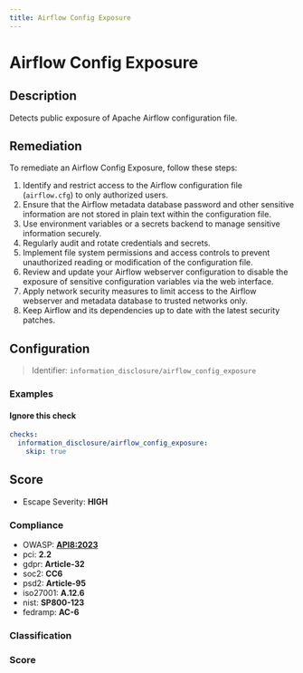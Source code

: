 ```yaml
---
title: Airflow Config Exposure
---
```


# Airflow Config Exposure

## Description

Detects public exposure of Apache Airflow configuration file.

## Remediation

To remediate an Airflow Config Exposure, follow these steps:

1. Identify and restrict access to the Airflow configuration file (`airflow.cfg`) to only authorized users.
2. Ensure that the Airflow metadata database password and other sensitive information are not stored in plain text within the configuration file.
3. Use environment variables or a secrets backend to manage sensitive information securely.
4. Regularly audit and rotate credentials and secrets.
5. Implement file system permissions and access controls to prevent unauthorized reading or modification of the configuration file.
6. Review and update your Airflow webserver configuration to disable the exposure of sensitive configuration variables via the web interface.
7. Apply network security measures to limit access to the Airflow webserver and metadata database to trusted networks only.
8. Keep Airflow and its dependencies up to date with the latest security patches.



## Configuration

> Identifier: `information_disclosure/airflow_config_exposure`



### Examples



#### Ignore this check

```yaml
checks:
  information_disclosure/airflow_config_exposure:
    skip: true
```




## Score

- Escape Severity: **<span className="high-severity">HIGH</span>**

### Compliance

- OWASP: **[API8:2023](https://github.com/OWASP/API-Security/blob/master/editions/2023/en/0xa8-security-misconfiguration.md)**
- pci: **2.2**
- gdpr: **Article-32**
- soc2: **CC6**
- psd2: **Article-95**
- iso27001: **A.12.6**
- nist: **SP800-123**
- fedramp: **AC-6**

### Classification






### Score




